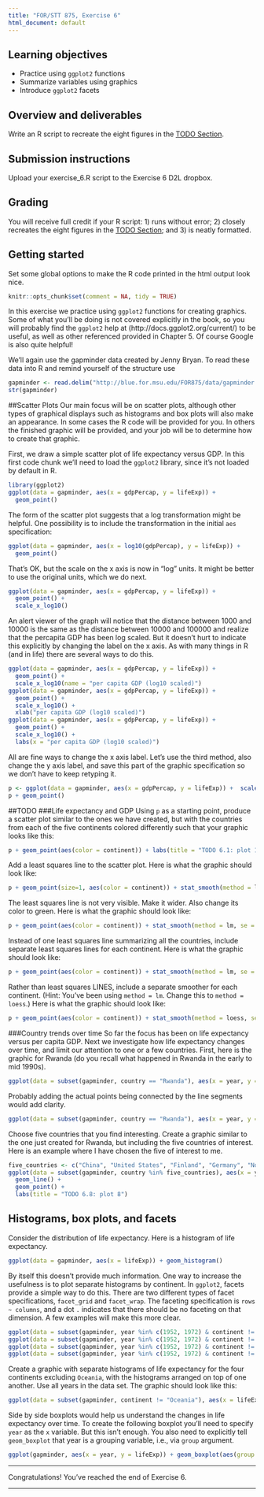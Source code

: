```yaml
---
title: "FOR/STT 875, Exercise 6"
html_document: default
---
```


## Learning objectives
  + Practice using `ggplot2` functions
  + Summarize variables using graphics
  + Introduce `ggplot2` facets
  
## Overview and deliverables
Write an R script to recreate the eight figures in the [TODO Section](#todo).

## Submission instructions
Upload your exercise_6.R script to the Exercise 6 D2L dropbox. 

## Grading
You will receive full credit if your R script: 1) runs without error; 2) closely recreates the eight figures in the [TODO Section](#todo); and 3) is neatly formatted. 

## Getting started
Set some global options to make the R code printed in the html output look nice.

```r
knitr::opts_chunk$set(comment = NA, tidy = TRUE)
```

In this exercise we practice using `ggplot2` functions for creating graphics. Some of what you'll be doing is not covered explicitly in the book, so you will probably find the `ggplot2` help at (http://docs.ggplot2.org/current/) to be useful, as well as other referenced provided in Chapter 5. Of course Google is also quite helpful!

We'll again use the gapminder data created by Jenny Bryan. To read these data into R and remind yourself of the structure use

```r
gapminder <- read.delim("http://blue.for.msu.edu/FOR875/data/gapminder.tsv", header = TRUE)
str(gapminder)
```

##Scatter Plots
Our main focus will be on scatter plots, although other types of graphical displays such as histograms and box plots will also make an appearance. In some cases the R code will be provided for you. In others the finished graphic will be provided, and your job will be to determine how to create that graphic.

First, we draw a simple scatter plot of life expectancy versus GDP. In this first code chunk we'll need to load the `ggplot2` library, since it's not loaded by default in R.

```r
library(ggplot2)
ggplot(data = gapminder, aes(x = gdpPercap, y = lifeExp)) +
  geom_point()
```

The form of the scatter plot suggests that a log transformation might be helpful. One possibility is to include the transformation in the initial `aes` specification:

```r
ggplot(data = gapminder, aes(x = log10(gdpPercap), y = lifeExp)) +
  geom_point()
```

That's OK, but the scale on the x axis is now in "log" units. It might be better to use the original units, which we do next. 

```r
ggplot(data = gapminder, aes(x = gdpPercap, y = lifeExp)) +
  geom_point() + 
  scale_x_log10()
```

  An alert viewer of the graph will notice that the distance between 1000 and 10000 is the same as the distance between 10000 and 100000 and realize that the percapita GDP has been log scaled. But it doesn't hurt to indicate this explicitly by changing the label on the x axis. As with many things in R (and in life) there are several ways to do this. 

```r
ggplot(data = gapminder, aes(x = gdpPercap, y = lifeExp)) +
  geom_point() + 
  scale_x_log10(name = "per capita GDP (log10 scaled)")
ggplot(data = gapminder, aes(x = gdpPercap, y = lifeExp)) +
  geom_point() + 
  scale_x_log10() + 
  xlab("per capita GDP (log10 scaled)")
ggplot(data = gapminder, aes(x = gdpPercap, y = lifeExp)) +
  geom_point() + 
  scale_x_log10() + 
  labs(x = "per capita GDP (log10 scaled)")
```

All are fine ways to change the x axis label. Let's use the third method, also change the y axis label, and save this part of the graphic specification so we don't have to keep retyping it.

```r
p <- ggplot(data = gapminder, aes(x = gdpPercap, y = lifeExp)) +  scale_x_log10() + labs(x = "per capita GDP (log10 scaled)", y = "life expectancy")
p + geom_point()
```

##TODO
###Life expectancy and GDP
Using `p` as a starting point, produce a scatter plot similar to the ones we have created, but with the countries from each of the five continents colored differently such that your graphic looks like this:

```r
p + geom_point(aes(color = continent)) + labs(title = "TODO 6.1: plot 1")
```

Add a least squares line to the scatter plot. Here is what the graphic should look like:

```r
p + geom_point(size=1, aes(color = continent)) + stat_smooth(method = lm, se = FALSE) + labs(title = "TODO 6.2: plot 2")
```

The least squares line is not very visible. Make it wider. Also change its color to green. Here is what the graphic should look like:

```r
p + geom_point(aes(color = continent)) + stat_smooth(method = lm, se = FALSE, lwd = 2, color = "green") + labs(title = "TODO 6.3: plot 3")
```

Instead of one least squares line summarizing all the countries, include separate least squares lines for each continent. Here is what the graphic should look like:

```r
p + geom_point(aes(color = continent)) + stat_smooth(method = lm, se = FALSE, aes(color = continent), lwd = 1.5) + labs(title = "TODO 6.4: plot 4")
```

Rather than least squares LINES, include a separate smoother for each continent. (Hint: You've been using `method = lm`. Change this to `method = loess`.) Here is what the graphic should look like:

```r
p + geom_point(aes(color = continent)) + stat_smooth(method = loess, se = FALSE, aes(color = continent), lwd = 1.5) + labs(title = "TODO 6.5: plot 5")
```

###Country trends over time
So far the focus has been on life expectancy versus per capita GDP. Next we investigate how life expectancy changes over time, and limit our attention to one or a few countries. First, here is the graphic for Rwanda (do you recall what happened in Rwanda in the early to mid 1990s).

```r
ggplot(data = subset(gapminder, country == "Rwanda"), aes(x = year, y = lifeExp)) + geom_line() + labs(title = "TODO 6.6: plot 6")
```

Probably adding the actual points being connected by the line segments would add clarity.

```r
ggplot(data = subset(gapminder, country == "Rwanda"), aes(x = year, y = lifeExp)) + geom_line() + geom_point() + labs(title = "TODO 6.7: plot 7")
```

Choose five countries that you find interesting. Create a graphic similar to the one just created for Rwanda, but including the five countries of interest. Here is an example where I have chosen the five of interest to me.

```r
five_countries <- c("China", "United States", "Finland", "Germany", "Norway")
ggplot(data = subset(gapminder, country %in% five_countries), aes(x = year, y = lifeExp, color = country)) + 
  geom_line() + 
  geom_point() + 
  labs(title = "TODO 6.8: plot 8")
```

## Histograms, box plots, and facets
Consider the distribution of life expectancy. Here is a histogram of life expectancy.

```r
ggplot(data = gapminder, aes(x = lifeExp)) + geom_histogram()
```

By itself this doesn't provide much information. One way to increase the usefulness is to plot separate histograms by continent. In `ggplot2`, facets provide a simple way to do this. There are two different types of facet specifications, `facet_grid` and `facet_wrap`. The faceting specification is `rows ~ columns`, and a dot `.` indicates that there should be no faceting on that dimension. A few examples will make this more clear. 
```r
ggplot(data = subset(gapminder, year %in% c(1952, 1972) & continent != "Oceania"), aes(x = lifeExp)) + geom_histogram(aes(fill = continent)) + facet_wrap(continent ~ year)
ggplot(data = subset(gapminder, year %in% c(1952, 1972) & continent != "Oceania"), aes(x = lifeExp)) + geom_histogram(aes(fill = continent)) + facet_wrap(year ~ continent)
ggplot(data = subset(gapminder, year %in% c(1952, 1972) & continent != "Oceania"), aes(x = lifeExp)) + geom_histogram(aes(fill = continent)) + facet_grid(continent ~ year)
ggplot(data = subset(gapminder, year %in% c(1952, 1972) & continent != "Oceania"), aes(x = lifeExp)) + geom_histogram(aes(fill = continent)) + facet_grid(year ~ continent)
```

Create a graphic with separate histograms of life expectancy for the four continents excluding `Oceania`, with the histograms arranged on top of one another. Use all years in the data set. The graphic should look like this:

```r
ggplot(data = subset(gapminder, continent != "Oceania"), aes(x = lifeExp)) + geom_histogram(aes(fill = continent)) + facet_grid(continent ~ .)
```

Side by side boxplots would help us understand the changes in life expectancy over time. To create the following boxplot you'll need to specify `year` as the `x` variable. But this isn't enough. You also need to explicitly tell `geom_boxplot` that year is a grouping variable, i.e., via `group` argument.

```r
ggplot(gapminder, aes(x = year, y = lifeExp)) + geom_boxplot(aes(group = year))
```

********

Congratulations! You've reached the end of Exercise 6.

*********
